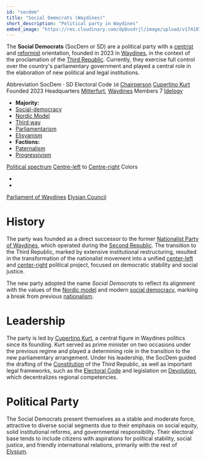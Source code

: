 ```yaml
---
id: "socdem"
title: "Social Democrats (Waydines)"
short_description: "Political party in Waydines"
embed_image: "https://res.cloudinary.com/dp8usdrjl/image/upload/v1741874088/socdemgu_gsphaz.webp"
---
```


The **Social Democrats** (SocDem or SD) are a political party with a
[centrist](https://en.wikipedia.com/wiki/Centrism) and
[reformist](https://en.wikipedia.org/wiki/Reformism) orientation, founded in 2023 in
[Waydines](Waydines), in the context of the proclamation of the
[Third Republic](Waydines#third-republic-present-day). Currently, they exercise full control over
the country's parliamentary government and played a central role in the elaboration of new political
and legal institutions.

<QuickFacts title="Social Democrats" partyColor="rgb(109, 27, 49)">
    <tr>
        <td colSpan="2">
            <Picture
                image="https://res.cloudinary.com/dp8usdrjl/image/upload/v1741874088/socdemgu_gsphaz.svg"
                description="Party's Logo"
                height="7rem"
                centered={true}
            />
        </td>
    </tr>
    <tr>
        <td>Abbreviation</td>
        <td>SocDem &centerdot; SD</td>
    </tr>
    <tr>
        <td>Electoral Code</td>
        <td>
            <code>10</code>
        </td>
    </tr>
    <tr>
        <td>
            <a href="https://www.wikiwand.com/en/articles/Party_chair">Chairperson</a>
        </td>
        <td>
            <a href="Cupertino_Kurt">Cupertino Kurt</a>
        </td>
    </tr>
    <tr>
        <td>Founded</td>
        <td>2023</td>
    </tr>
    <tr>
        <td>Headquarters</td>
        <td>
            <a href="Mitterfurt">Mitterfurt</a>, <a href="Waydines">Waydines</a>
        </td>
    </tr>
    <tr>
        <td>Members</td>
        <td>7</td>
    </tr>
    <tr>
        <td>
            <a href="https://en.wikipedia.org/wiki/List_of_political_ideologies">Idelogy</a>
        </td>
        <td>
            <ul>
                <li>
                    <strong>Majority:</strong>
                </li>
                <li>
                    <a href="https://en.wikipedia.org/wiki/Social-democracy">Social-democracy</a>
                </li>
                <li>
                    <a href="https://en.wikipedia.org/wiki/Nordic_model">Nordic Model</a>
                </li>
                <li>
                    <a href="https://en.wikipedia.org/wiki/Third_way">Third way</a>
                </li>
                <li>
                    <a href="https://en.wikipedia.org/wiki/Parliamentarism">Parliamentarism</a>
                </li>
                <li>
                    <a href="Elysianism">Elisyanism</a>
                </li>
                <li>
                    <strong>Factions:</strong>
                </li>
                <li>
                    <a href="https://en.wikipedia.org/wiki/Paternalism">Paternalism</a>
                </li>
                <li>
                    <a href="https://en.wikipedia.org/wiki/Progressivism">Progressivism</a>
                </li>
            </ul>
        </td>
    </tr>
    <tr>
        <td>
            <a href="https://www.wikiwand.com/en/articles/Political_spectrum">Political spectrum</a>
        </td>
        <td>
            <a href="https://en.wikipedia.org/wiki/Centre-left_politics">Centre-left</a> to
            <a href="https://en.wikipedia.org/wiki/Centre-right_politics">Centre-right</a>
        </td>
    </tr>
    <tr>
        <td>Colors</td>
        <td>
            <ul>
                <li class="mb-1">
                    <Color color="rgb(109, 27, 49)" colorName="Wine" />
                </li>
                <li>
                    <Color color="rgb(201, 150, 121)" colorName="Golden" />
                </li>
            </ul>
        </td>
    </tr>
    <tr>
        <td>
            <a href="Parliament of Waydines">Parliament of Waydines</a>
        </td>
        <td>
            <Seats color="rgb(109, 27, 49)" partySeats="5" total="5" />
        </td>
    </tr>
    <tr>
        <td>
            <a href="Elysian Council">Elysian Council</a>
        </td>
        <td>
            <Seats color="rgb(109, 27, 49)" partySeats="1" total="3" />
        </td>
    </tr>
</QuickFacts>

# History

The party was founded as a direct successor to the former
[Nationalist Party of Waydines](Nationalist_Party_of_Waydines), which operated during the
[Second Republic](Second_Republic_of_Waydines). The transition to the Third Republic, marked by
extensive institutional restructuring, resulted in the transformation of the nationalist movement
into a unified [center-left](https://en.wikipedia.org/wiki/Centre-left_politics) and
[center-right](https://en.wikipedia.org/wiki/Centre-right_politics) political project, focused on
democratic stability and social justice.

The new party adopted the name _Social Democrats_ to reflect its alignment with the values of the
[Nordic model](https://en.wikipedia.org/wiki/Nordic_model) and modern
[social democracy](https://en.wikipedia.org/wiki/Social-democracy), marking a break from previous
[nationalism](https://en.wikipedia.org/wiki/Nationalism).

# Leadership

The party is led by [Cupertino Kurt](Cupertino_Kurt), a central figure in Waydines politics since
its founding. Kurt served as prime minister on two occasions under the previous regime and played a
determining role in the transition to the new parliamentary arrangement. Under his leadership, the
SocDem guided the drafting of the [Constitution](https://en.wikipedia.org/wiki/Constitution) of the
Third Republic, as well as important legal frameworks, such as the
[Electoral Code](https://en.wikipedia.org/wiki/Election_law) and legislation on
[Devolution](https://en.wikipedia.org/wiki/Devolution), which decentralizes regional competencies.

# Political Party

The Social Democrats present themselves as a stable and moderate force, attractive to diverse social
segments due to their emphasis on social equity, solid institutional reforms, and governmental
responsibility. Their electoral base tends to include citizens with aspirations for political
stability, social justice, and friendly international relations, primarily with the rest of
[Elysium](Elysium).
